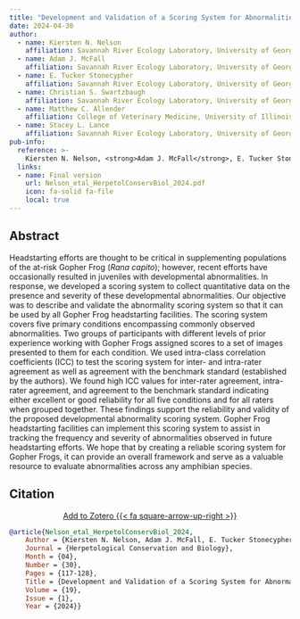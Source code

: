 ```yaml
---
title: "Development and Validation of a Scoring System for Abnormalities in the Gopher Frog (*Rana capito*)"
date: 2024-04-30
author:
  - name: Kiersten N. Nelson
    affiliation: Savannah River Ecology Laboratory, University of Georgia; Odum School of Ecology, University of Georgia
  - name: Adam J. McFall
    affiliation: Savannah River Ecology Laboratory, University of Georgia; Odum School of Ecology, University of Georgia
  - name: E. Tucker Stonecypher
    affiliation: Savannah River Ecology Laboratory, University of Georgia; Odum School of Ecology, University of Georgia
  - name: Christian S. Swartzbaugh
    affiliation: Savannah River Ecology Laboratory, University of Georgia; Odum School of Ecology, University of Georgia
  - name: Matthew C. Allender
    affiliation: College of Veterinary Medicine, University of Illinois
  - name: Stacey L. Lance
    affiliation: Savannah River Ecology Laboratory, University of Georgia
pub-info:
  reference: >-
    Kiersten N. Nelson, <strong>Adam J. McFall</strong>, E. Tucker Stonecypher, Christian S. Swartzbaugh, Matthew C. Allender, and Stacey L. Lance. (2024). “Development and Validation of a Scoring System for Abnormalities in the Gopher Frog (<em>Rana capito</em>),” <em>Herpetological Conservation and Biology<em> 19(1): 117-128.
  links:
  - name: Final version
    url: Nelson_etal_HerpetolConservBiol_2024.pdf
    icon: fa-solid fa-file
    local: true
---
```


## Abstract
Headstarting efforts are thought to be critical in supplementing populations of the at-risk Gopher Frog (*Rana capito*); however, recent efforts have occasionally resulted in juveniles with developmental abnormalities. In response, we developed a scoring system to collect quantitative data on the presence and severity of these developmental abnormalities. Our objective was to describe and validate the abnormality scoring system so that it can be used by all Gopher Frog headstarting facilities. The scoring system covers five primary conditions encompassing commonly observed abnormalities. Two groups of participants with different levels of prior experience working with Gopher Frogs assigned scores to a set of images presented to them for each condition. We used intra-class correlation coefficients (ICC) to test the scoring system for inter- and intra-rater agreement as well as agreement with the benchmark standard (established by the authors). We found high ICC values for inter-rater agreement, intra-rater agreement, and agreement to the benchmark standard indicating either excellent or good reliability for all five conditions and for all raters when grouped together. These findings support the reliability and validity of the proposed developmental abnormality scoring system. Gopher Frog headstarting facilities can implement this scoring system to assist in tracking the frequency and severity of abnormalities observed in future headstarting efforts. We hope that by creating a reliable scoring system for Gopher Frogs, it can provide an overall framework and serve as a valuable resource to evaluate abnormalities across any amphibian species.

## Citation

<p class="buttons" style="text-align:center;">
<a class="btn btn-danger" target="_blank" href="https://www.zotero.org/amcfall/publications/items/KWXIVKP5/item-list">Add to Zotero {{< fa square-arrow-up-right >}}</a>
</p>

```bibtex
@article{Nelson_etal_HerpetolConservBiol_2024,
    Author = {Kiersten N. Nelson, Adam J. McFall, E. Tucker Stonecypher, Christian S. Swartzbaugh, Matthew C. Allender, and Stacey L. Lance},
    Journal = {Herpetological Conservation and Biology},
    Month = {04},
    Number = {30},
    Pages = {117-128},
    Title = {Development and Validation of a Scoring System for Abnormalities in the Gopher Frog (Rana capito)},
    Volume = {19},
    Issue = {1},
    Year = {2024}}
```